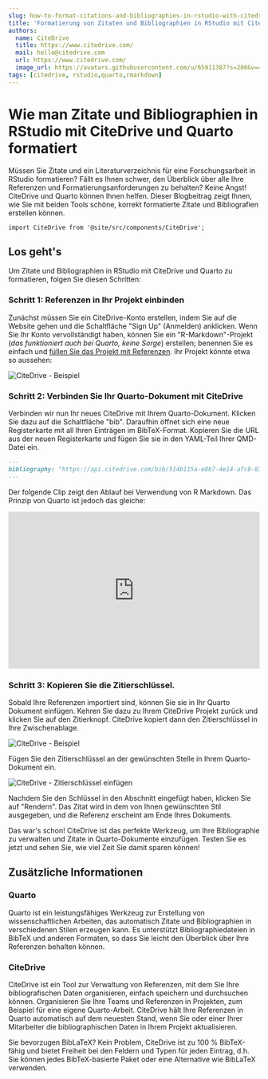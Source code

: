 ```yaml
---
slug: how-to-format-citations-and-bibliographies-in-rstudio-with-citedrive-and-quarto
title: 'Formatierung von Zitaten und Bibliographien in RStudio mit CiteDrive und Quarto'
authors:
  name: CiteDrive
  title: https://www.citedrive.com/
  mail: hello@citedrive.com
  url: https://www.citedrive.com/
  image_url: https://avatars.githubusercontent.com/u/65911387?s=200&v=4
tags: [citedrive, rstudio,quarto,rmarkdown]
---
```


# Wie man Zitate und Bibliographien in RStudio mit CiteDrive und Quarto formatiert


Müssen Sie Zitate und ein Literaturverzeichnis für eine Forschungsarbeit in RStudio formatieren? Fällt es Ihnen schwer, den Überblick über alle Ihre Referenzen und Formatierungsanforderungen zu behalten? Keine Angst! CiteDrive und Quarto können Ihnen helfen. Dieser Blogbeitrag zeigt Ihnen, wie Sie mit beiden Tools schöne, korrekt formatierte Zitate und Bibliografien erstellen können.

```mdx-code-block
import CiteDrive from '@site/src/components/CiteDrive';
```
<CiteDrive /> 

## Los geht's

Um Zitate und Bibliographien in RStudio mit CiteDrive und Quarto zu formatieren, folgen Sie diesen Schritten:


### Schritt 1: Referenzen in Ihr Projekt einbinden

Zunächst müssen Sie ein CiteDrive-Konto erstellen, indem Sie auf die Website gehen und die Schaltfläche "Sign Up" (Anmelden) anklicken. Wenn Sie Ihr Konto vervollständigt haben, können Sie ein "R-Markdown"-Projekt (*das funktioniert auch bei Quarto, keine Sorge*) erstellen; benennen Sie es einfach und [füllen Sie das Projekt mit Referenzen](https://citedrive.medium.com/adding-bibliographic-references-to-rstudio-using-citedrive-create-citations-in-r-markdown-or-9b1e1ab59cf6). Ihr Projekt könnte etwa so aussehen:

![CiteDrive - Beispiel](@site/static/img/tutorial/citedrive_project_example.png)

### Schritt 2: Verbinden Sie Ihr Quarto-Dokument mit CiteDrive

Verbinden wir nun Ihr neues CiteDrive mit Ihrem Quarto-Dokument. Klicken Sie dazu auf die Schaltfläche "bib". Daraufhin öffnet sich eine neue Registerkarte mit all Ihren Einträgen im BibTeX-Format. Kopieren Sie die URL aus der neuen Registerkarte und fügen Sie sie in den YAML-Teil Ihrer QMD-Datei ein.

````md
---
bibliography: "https://api.citedrive.com/bib/514b115a-e8b7-4e14-a7c8-83e88337ad12/references.bib?x=eyJpZCI6ICI1MTRiFTE1YS1lOGI3LTRlMTQtYTdjOC04M2U4ODMzN2FkMTIiLCAidXNlciI6ICI5NzgiLCAic2lnbmF0dXJlIjogIjBkZDgzNGM1NDg2YzE2MTRhYTUzZDAyNmI1YjFhZjgxNTg3ODc4NDQ3Yzk1ODQ1ZWI2ZTA5UTQ5YTFlNDdlMGIifQ==.bib"
---
````

Der folgende Clip zeigt den Ablauf bei Verwendung von R Markdown. Das Prinzip von Quarto ist jedoch das gleiche:

<iframe width="100%" height="315" src="https://www.youtube.com/embed/7ON96F0GD-Y" title="YouTube video player" frameborder="0" allow="accelerometer; autoplay; clipboard-write; encrypted-media; gyroscope; picture-in-picture" allowfullscreen></iframe>

### Schritt 3: Kopieren Sie die Zitierschlüssel.

Sobald Ihre Referenzen importiert sind, können Sie sie in Ihr Quarto Dokument einfügen. Kehren Sie dazu zu Ihrem CiteDrive Projekt zurück und klicken Sie auf den Zitierknopf. CiteDrive kopiert dann den Zitierschlüssel in Ihre Zwischenablage.

![CiteDrive - Beispiel](@site/static/img/tutorial/citedrive_copy_citation.gif)

Fügen Sie den Zitierschlüssel an der gewünschten Stelle in Ihrem Quarto-Dokument ein.

![CiteDrive - Zitierschlüssel einfügen](@site/static/img/tutorial/citedrive_paste_citation_rstudio.gif)


Nachdem Sie den Schlüssel in den Abschnitt eingefügt haben, klicken Sie auf "Rendern". Das Zitat wird in dem von Ihnen gewünschten Stil ausgegeben, und die Referenz erscheint am Ende Ihres Dokuments.

Das war's schon! CiteDrive ist das perfekte Werkzeug, um Ihre Bibliographie zu verwalten und Zitate in Quarto-Dokumente einzufügen. Testen Sie es jetzt und sehen Sie, wie viel Zeit Sie damit sparen können!

## Zusätzliche Informationen

### Quarto
Quarto ist ein leistungsfähiges Werkzeug zur Erstellung von wissenschaftlichen Arbeiten, das automatisch Zitate und Bibliographien in verschiedenen Stilen erzeugen kann. Es unterstützt Bibliographiedateien in BibTeX und anderen Formaten, so dass Sie leicht den Überblick über Ihre Referenzen behalten können.


### CiteDrive
CiteDrive ist ein Tool zur Verwaltung von Referenzen, mit dem Sie Ihre bibliografischen Daten organisieren, einfach speichern und durchsuchen können. Organisieren Sie Ihre Teams und Referenzen in Projekten, zum Beispiel für eine eigene Quarto-Arbeit. CiteDrive hält Ihre Referenzen in Quarto automatisch auf dem neuesten Stand, wenn Sie oder einer Ihrer Mitarbeiter die bibliographischen Daten in Ihrem Projekt aktualisieren.

Sie bevorzugen BibLaTeX? Kein Problem, CiteDrive ist zu 100 % BibTeX-fähig und bietet Freiheit bei den Feldern und Typen für jeden Eintrag, d.h. Sie können jedes BibTeX-basierte Paket oder eine Alternative wie BibLaTeX verwenden.
